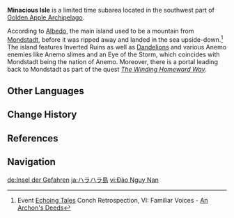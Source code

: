 {{CustomTabs
|tab1 = Overview
|tab2 = 1.6
|tab3 = 2.8
}}
{{Location Infobox
|image        = 
|type         = Subarea
|map          = Golden Apple Archipelago
|region       = Golden Apple Archipelago
}}
'''Minacious Isle''' is a limited time subarea located in the southwest part of [[Golden Apple Archipelago]].

According to [[Albedo]], the main island used to be a mountain from [[Mondstadt]], before it was ripped away and landed in the sea upside-down.<ref>Event [[Echoing Tales]] Conch Retrospection, VI: Familiar Voices - [[Echoing Tales/Story#VI: Familiar Voices|An Archon's Deeds]]</ref> The island features Inverted Ruins as well as [[Dandelion]]s and various Anemo enemies like Anemo slimes and an Eye of the Storm, which coincides with Mondstadt being the nation of Anemo. Moreover, there is a portal leading back to Mondstadt as part of the quest ''[[The Winding Homeward Way]]''.

==Other Languages==
{{Other Languages
|en      = Minacious Isle
|zhs     = 危危岛
|zhs_rm  = Wēiwēi-dǎo
|zht     = 危危島
|zht_rm  = Wéiwéi-dǎo
|zh_tl   = Dangerous-Dangerous Island
|zh_note = The reduplication of {{zh|危|tl=dangerous}} is used to make the name sound cuter.
|ja      = ハラハラ島
|ja_rm   = Harahara-jima{{Assumed}}
|ja_tl   = Anxious Island
|ko      = 위태위태섬
|ko_rm   = Witaewitae-seom
|ko_tl   = Risky-Risky Island
|es      = Isla del Peligro
|es_tl   = Island of Danger
|fr      = Îles funestes
|fr_tl   = Baleful Islands
|ru      = Опасный остров
|ru_tl   = Dangerous Isle
|th      = Minacious Isle
|vi      = {{tt|Đảo|島}} {{tt|Nguy Nan|危難}}
|vi_tl   = Danger Island
|de      = Insel der Gefahren
|de_tl   = Island of Perils
|id      = Minacious Isle
|pt      = Ilha Perigosa
|pt_tl   = Dangerous Island
<!--|tr      = 
|tr_tl   = 
|it      = 
|it_tl   = -->
}}

==Change History==
{{Change History|1.6}}

==References==
{{Reflist}}

==Navigation==
{{Area Navbox|Time-Limited}}

[[de:Insel der Gefahren]]
[[ja:ハラハラ島]]
[[vi:Đảo Nguy Nan]]